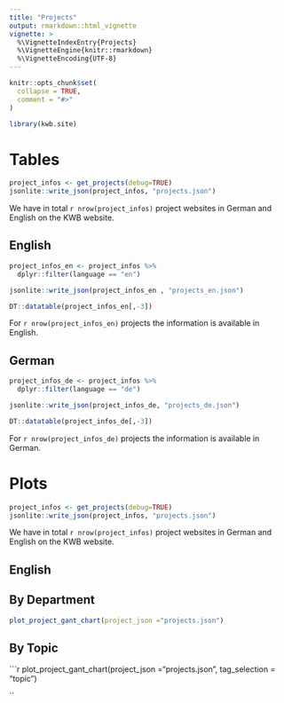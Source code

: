 ```yaml
---
title: "Projects"
output: rmarkdown::html_vignette
vignette: >
  %\VignetteIndexEntry{Projects}
  %\VignetteEngine{knitr::rmarkdown}
  %\VignetteEncoding{UTF-8}
---
```


```r
knitr::opts_chunk$set(
  collapse = TRUE,
  comment = "#>"
)
```

```r
library(kwb.site)
```


# Tables

```r
project_infos <- get_projects(debug=TRUE)
jsonlite::write_json(project_infos, "projects.json")
```

We have in total `r nrow(project_infos)` project websites in German and English 
on the KWB website.

## English

```r
project_infos_en <- project_infos %>%
  dplyr::filter(language == "en") 

jsonlite::write_json(project_infos_en , "projects_en.json")

DT::datatable(project_infos_en[,-3])

```

For `r nrow(project_infos_en)` projects the information is available in English.


## German

```r
project_infos_de <- project_infos %>%
  dplyr::filter(language == "de") 

jsonlite::write_json(project_infos_de, "projects_de.json")

DT::datatable(project_infos_de[,-3])

```

For `r nrow(project_infos_de)` projects the information is available in German.


# Plots

```r
project_infos <- get_projects(debug=TRUE)
jsonlite::write_json(project_infos, "projects.json")
```

We have in total `r nrow(project_infos)` project websites in German and English 
on the KWB website.

## English

## By Department

```r
plot_project_gant_chart(project_json ="projects.json")

```

## By Topic

```r
plot_project_gant_chart(project_json ="projects.json", tag_selection = "topic")

``

